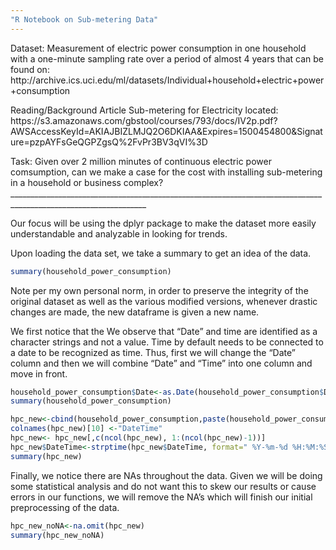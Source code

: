 ---
"R Notebook on Sub-metering Data"
---
Dataset:
Measurement of electric power consumption in one household with a one-minute sampling rate over a period of almost 4 years that can be found on:
http://archive.ics.uci.edu/ml/datasets/Individual+household+electric+power+consumption

Reading/Background Article Sub-metering for Electricity located:
https://s3.amazonaws.com/gbstool/courses/793/docs/IV2p.pdf?AWSAccessKeyId=AKIAJBIZLMJQ2O6DKIAA&Expires=1500454800&Signature=pzpAYFsGeQGPZgsQ%2FvPr3BV3qVI%3D

Task: 
Given over 2 million minutes of continuous electric power comsumption, can we make a case for the cost with installing sub-metering in a household or business complex?
________________________________________________________________________________________________________________

Our focus will be using the dplyr package to make the dataset more easily understandable and analyzable in looking for trends.

Upon loading the data set, we take a summary to get an idea of the data. 
```{r}
summary(household_power_consumption)

```

Note per my own personal norm, in order to preserve the integrity of the original dataset as well as the various modified versions, whenever drastic changes are made, the new dataframe is given a new name.

We first notice that the We observe that "Date" and time are identified as a character strings and not a value. Time by default needs to be connected to a date to be recognized as time. Thus, first we will change the "Date" column and then we will combine "Date" and "Time" into one column and move in front.

```{r}
household_power_consumption$Date<-as.Date(household_power_consumption$Date, "%d/%m/%Y" )
summary(household_power_consumption)

```
```{r}
hpc_new<-cbind(household_power_consumption,paste(household_power_consumption$Date,household_power_consumption$Time), stringsAsFactors=FALSE)
colnames(hpc_new)[10] <-"DateTime"
hpc_new<- hpc_new[,c(ncol(hpc_new), 1:(ncol(hpc_new)-1))]
hpc_new$DateTime<-strptime(hpc_new$DateTime, format=" %Y-%m-%d %H:%M:%S")
summary(hpc_new)
```

Finally, we notice there are NAs throughout the data. Given we will be doing some statistical analysis and do not want this to skew our results or cause errors in our functions, we will remove the NA's which will finish our initial preprocessing of the data.

```{r}
hpc_new_noNA<-na.omit(hpc_new)
summary(hpc_new_noNA)
```
